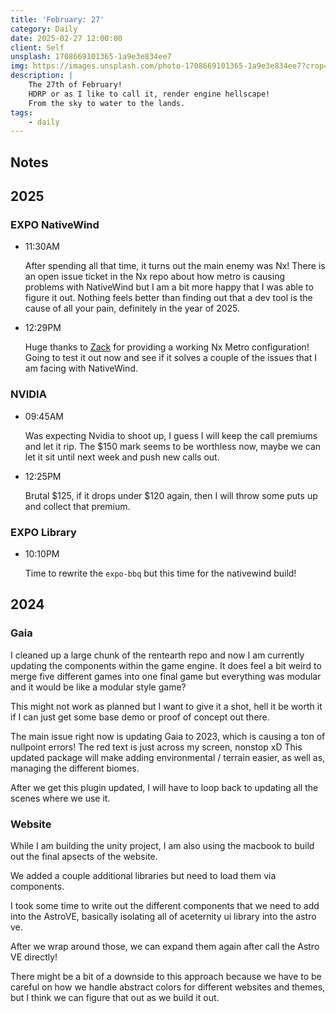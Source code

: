 ```yaml
---
title: 'February: 27'
category: Daily
date: 2025-02-27 12:00:00
client: Self
unsplash: 1708669101365-1a9e3e834ee7
img: https://images.unsplash.com/photo-1708669101365-1a9e3e834ee7?crop=entropy&cs=srgb&fm=jpg&ixid=MnwzNjM5Nzd8MHwxfHJhbmRvbXx8fHx8fHx8fDE2ODE3NDg2ODY&ixlib=rb-4.0.3&q=85
description: |
    The 27th of February!
    HDRP or as I like to call it, render engine hellscape!
    From the sky to water to the lands.
tags:
    - daily
---
```


## Notes

## 2025

### EXPO NativeWind

-   11:30AM

    After spending all that time, it turns out the main enemy was Nx!
    There is an open issue ticket in the Nx repo about how metro is causing problems with NativeWind but I am a bit more happy that I was able to figure it out.
    Nothing feels better than finding out that a dev tool is the cause of all your pain, definitely in the year of 2025.

-   12:29PM

    Huge thanks to [Zack](https://github.com/zackdotcomputer) for providing a working Nx Metro configuration!
    Going to test it out now and see if it solves a couple of the issues that I am facing with NativeWind.

### NVIDIA

-   09:45AM

    Was expecting Nvidia to shoot up, I guess I will keep the call premiums and let it rip.
    The $150 mark seems to be worthless now, maybe we can let it sit until next week and push new calls out.

-   12:25PM

    Brutal $125, if it drops under $120 again, then I will throw some puts up and collect that premium.

### EXPO Library

-   10:10PM

    Time to rewrite the `expo-bbq` but this time for the nativewind build!
    

## 2024

### Gaia

I cleaned up a large chunk of the rentearth repo and now I am currently updating the components within the game engine.
It does feel a bit weird to merge five different games into one final game but everything was modular and it would be like a modular style game?

This might not work as planned but I want to give it a shot, hell it be worth it if I can just get some base demo or proof of concept out there.

The main issue right now is updating Gaia to 2023, which is causing a ton of nullpoint errors! The red text is just across my screen, nonstop xD
This updated package will make adding environmental / terrain easier, as well as, managing the different biomes.

After we get this plugin updated, I will have to loop back to updating all the scenes where we use it.


### Website

While I am building the unity project, I am also using the macbook to build out the final apsects of the website.

We added a couple additional libraries but need to load them via components.

I took some time to write out the different components that we need to add into the AstroVE, basically isolating all of aceternity ui library into the astro ve.

After we wrap around those, we can expand them again after call the Astro VE directly!

There might be a bit of a downside to this approach because we have to be careful on how we handle abstract colors for different websites and themes, but I think we can figure that out as we build it out.
